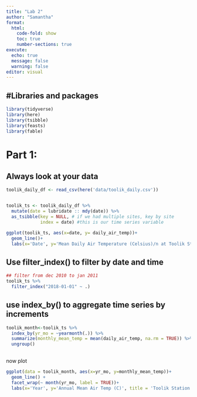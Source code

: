```yaml
---
title: "Lab 2"
author: "Samantha"
format: 
  html:
    code-fold: show
    toc: true
    number-sections: true
execute: 
  echo: true
  message: false
  warning: false
editor: visual
---
```


## #Libraries and packages

```r
library(tidyverse)
library(here)
library(tsibble)
library(feasts)
library(fable)
```

# Part 1:
## Always look at your data
```r
toolik_daily_df <- read_csv(here('data/toolik_daily.csv'))


toolik_ts <- toolik_daily_df %>%
  mutate(date = lubridate :: mdy(date)) %>%
  as_tsibble(key = NULL, # if we had multiple sites, key by site
             index = date) #this is our time series variable

ggplot(toolik_ts, aes(x=date, y= daily_air_temp))+
  geom_line()+
  labs(x='Date', y='Mean Daily Air Temperature (Celsius)/n at Toolik Station')
```

## Use filter_index() to filter by date and time
```r
## filter from dec 2010 to jan 2011
toolik_ts %>%
  filter_index("2018-01-01" ~ .)
```

## use index_by() to aggregate time series by increments 

```r
toolik_month<-toolik_ts %>%
  index_by(yr_mo = ~yearmonth(.)) %>%
  summarize(monthly_mean_temp = mean(daily_air_temp, na.rm = TRUE)) %>%
  ungroup()
  
```
now plot
```r
ggplot(data = toolik_month, aes(x=yr_mo, y=monthly_mean_temp))+
  geom_line() +
  facet_wrap(~ month(yr_mo, label = TRUE))+
  labs(x='Year', y='Annual Mean Air Temp (C)', title = 'Toolik Station mean annual air temperatur')
```

# 

















